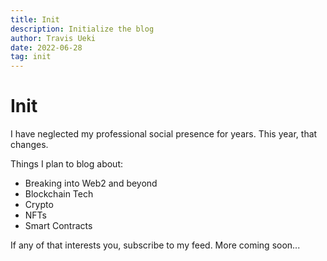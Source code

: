 ```yaml
---
title: Init
description: Initialize the blog
author: Travis Ueki
date: 2022-06-28
tag: init
---
```


# Init

I have neglected my professional social presence for years. This year, that changes.

Things I plan to blog about:

- Breaking into Web2 and beyond
- Blockchain Tech
- Crypto
- NFTs
- Smart Contracts

If any of that interests you, subscribe to my feed. More coming soon...
